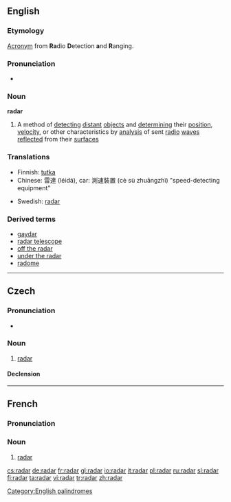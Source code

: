 ==English==

===Etymology===
[[Acronym]] from '''Ra'''dio '''D'''etection '''a'''nd '''R'''anging.

===Pronunciation===
*{{IPA|/ˈreɪdɑː(r)/}}

===Noun===
{{wikipedia}}
'''radar'''

# A method of [[detecting]] [[distant]] [[object]]s and [[determining]] their [[position]], [[velocity]], or other characteristics by [[analysis]] of sent [[radio]] [[wave]]s [[reflect]]ed from their [[surface]]s

===Translations===
{{rfc-level|Translations at L3+ (AutoFormat would have corrected level of Translations)}}
{{top}}
*Finnish: [[tutka]]
*Chinese: 雷達 (léidá), car: 測速裝置 (cè sù zhuāngzhì) "speed-detecting equipment"
{{mid}}
*Swedish: [[radar]] {{c}}
{{bottom}}

===Derived terms===
*[[gaydar]]
*[[radar telescope]]
*[[off the radar]]
*[[under the radar]]
*[[radome]]

[[Category:English palindromes]]

----

==Czech==

===Pronunciation===
* {{IPA|/radar/|lang=cs}}

===Noun===
{{cs-noun|g=m}}

# [[#English|radar]]

====Declension====
{{cs-noun-decl|radar|radaru|radaru|radar|radare|radaru|radarem |radary|radarů|radarům|radary|radary|radarech|radary}}

----
==French==

===Pronunciation===
{{IPA|/ʁa.daʁ/}}

===Noun===
{{fr-noun|m}}

# [[radar]]

[[cs:radar]]
[[de:radar]]
[[fr:radar]]
[[gl:radar]]
[[io:radar]]
[[it:radar]]
[[pl:radar]]
[[ru:radar]]
[[sl:radar]]
[[fi:radar]]
[[ta:radar]]
[[vi:radar]]
[[tr:radar]]
[[zh:radar]]